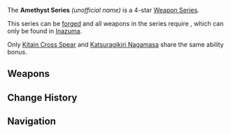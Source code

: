 {{Weapon Series Infobox
|rarity  = 4
|region  = Inazuma
|lore    = Historical figures from Inazuma
|other   = Forged using<br />{{Item|Amethyst Lump|30}}
}}
The '''Amethyst Series''' ''(unofficial name)'' is a 4-star [[Weapon Series]].

This series can be [[Forging|forged]] and all weapons in the series require {{Item|Amethyst Lump|30}}, which can only be found in [[Inazuma]].

Only [[Kitain Cross Spear]] and [[Katsuragikiri Nagamasa]] share the same ability bonus.

==Weapons==
{{Weapons by Category Table|type=Amethyst Series}}

==Change History==
{{Change History|2.0}}

==Navigation==
{{Weapon Series Navbox}}